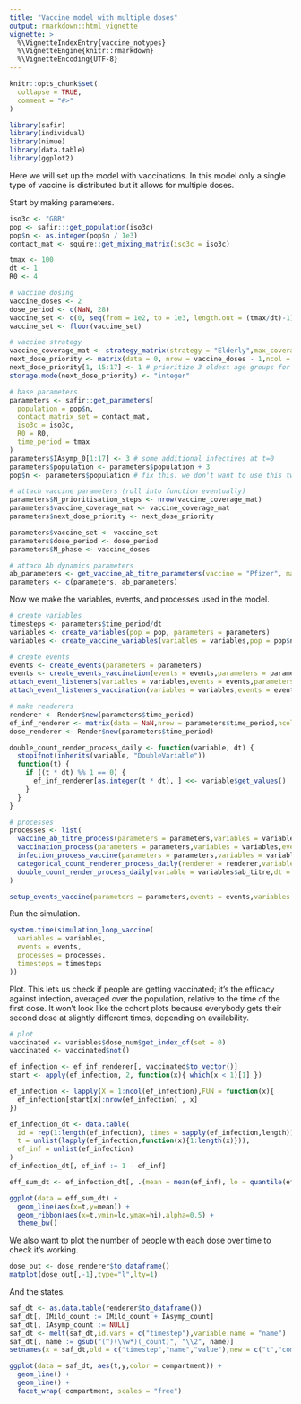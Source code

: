 ```yaml
---
title: "Vaccine model with multiple doses"
output: rmarkdown::html_vignette
vignette: >
  %\VignetteIndexEntry{vaccine_notypes}
  %\VignetteEngine{knitr::rmarkdown}
  %\VignetteEncoding{UTF-8}
---
```


```r
knitr::opts_chunk$set(
  collapse = TRUE,
  comment = "#>"
)
```

```r
library(safir)
library(individual)
library(nimue)
library(data.table)
library(ggplot2)
```

Here we will set up the model with vaccinations. In this model only a single type of vaccine is distributed but it allows for multiple doses.

Start by making parameters.

```r
iso3c <- "GBR"
pop <- safir:::get_population(iso3c)
pop$n <- as.integer(pop$n / 1e3)
contact_mat <- squire::get_mixing_matrix(iso3c = iso3c)

tmax <- 100
dt <- 1
R0 <- 4

# vaccine dosing
vaccine_doses <- 2
dose_period <- c(NaN, 28)
vaccine_set <- c(0, seq(from = 1e2, to = 1e3, length.out = (tmax/dt)-1))
vaccine_set <- floor(vaccine_set)

# vaccine strategy
vaccine_coverage_mat <- strategy_matrix(strategy = "Elderly",max_coverage = 0.2)
next_dose_priority <- matrix(data = 0, nrow = vaccine_doses - 1,ncol = ncol(vaccine_coverage_mat))
next_dose_priority[1, 15:17] <- 1 # prioritize 3 oldest age groups for next dose
storage.mode(next_dose_priority) <- "integer"

# base parameters
parameters <- safir::get_parameters(
  population = pop$n,
  contact_matrix_set = contact_mat,
  iso3c = iso3c,
  R0 = R0,
  time_period = tmax
)
parameters$IAsymp_0[1:17] <- 3 # some additional infectives at t=0
parameters$population <- parameters$population + 3
pop$n <- parameters$population # fix this. we don't want to use this twice.

# attach vaccine parameters (roll into function eventually)
parameters$N_prioritisation_steps <- nrow(vaccine_coverage_mat)
parameters$vaccine_coverage_mat <- vaccine_coverage_mat
parameters$next_dose_priority <- next_dose_priority

parameters$vaccine_set <- vaccine_set
parameters$dose_period <- dose_period
parameters$N_phase <- vaccine_doses

# attach Ab dynamics parameters
ab_parameters <- get_vaccine_ab_titre_parameters(vaccine = "Pfizer", max_dose = vaccine_doses)
parameters <- c(parameters, ab_parameters)
```

Now we make the variables, events, and processes used in the model.

```r
# create variables
timesteps <- parameters$time_period/dt
variables <- create_variables(pop = pop, parameters = parameters)
variables <- create_vaccine_variables(variables = variables,pop = pop$n,max_dose = vaccine_doses)

# create events
events <- create_events(parameters = parameters)
events <- create_events_vaccination(events = events,parameters = parameters)
attach_event_listeners(variables = variables,events = events,parameters = parameters, dt = dt)
attach_event_listeners_vaccination(variables = variables,events = events,parameters = parameters,dt = dt)

# make renderers
renderer <- Render$new(parameters$time_period)
ef_inf_renderer <- matrix(data = NaN,nrow = parameters$time_period,ncol = sum(pop$n))
dose_renderer <- Render$new(parameters$time_period)

double_count_render_process_daily <- function(variable, dt) {
  stopifnot(inherits(variable, "DoubleVariable"))
  function(t) {
    if ((t * dt) %% 1 == 0) {
      ef_inf_renderer[as.integer(t * dt), ] <<- variable$get_values()
    }
  }
}

# processes
processes <- list(
  vaccine_ab_titre_process(parameters = parameters,variables = variables,events = events,dt = dt),
  vaccination_process(parameters = parameters,variables = variables,events = events,dt = dt),
  infection_process_vaccine(parameters = parameters,variables = variables,events = events,dt = dt),
  categorical_count_renderer_process_daily(renderer = renderer,variable = variables$states,categories = variables$states$get_categories(),dt = dt),
  double_count_render_process_daily(variable = variables$ab_titre,dt = dt)
)

setup_events_vaccine(parameters = parameters,events = events,variables = variables,dt = dt)
```

Run the simulation.

```r
system.time(simulation_loop_vaccine(
  variables = variables,
  events = events,
  processes = processes,
  timesteps = timesteps
))
```

Plot. This lets us check if people are getting vaccinated; it's the efficacy against infection, averaged over the population, relative to the time of the first dose. It won't look like the cohort plots because everybody gets their second dose at slightly different times, depending on availability.

```r
# plot
vaccinated <- variables$dose_num$get_index_of(set = 0)
vaccinated <- vaccinated$not()

ef_infection <- ef_inf_renderer[, vaccinated$to_vector()]
start <- apply(ef_infection, 2, function(x){ which(x < 1)[1] })

ef_infection <- lapply(X = 1:ncol(ef_infection),FUN = function(x){
  ef_infection[start[x]:nrow(ef_infection) , x]
})

ef_infection_dt <- data.table(
  id = rep(1:length(ef_infection), times = sapply(ef_infection,length)),
  t = unlist(lapply(ef_infection,function(x){1:length(x)})),
  ef_inf = unlist(ef_infection)
)
ef_infection_dt[, ef_inf := 1 - ef_inf]

eff_sum_dt <- ef_infection_dt[, .(mean = mean(ef_inf), lo = quantile(ef_inf,probs =0.025) , hi = quantile(ef_inf,probs = 0.975)) , by = .(t)]

ggplot(data = eff_sum_dt) +
  geom_line(aes(x=t,y=mean)) +
  geom_ribbon(aes(x=t,ymin=lo,ymax=hi),alpha=0.5) +
  theme_bw()
```

We also want to plot the number of people with each dose over time to check it's working.

```r
dose_out <- dose_renderer$to_dataframe()
matplot(dose_out[,-1],type="l",lty=1)
```

And the states.

```r
saf_dt <- as.data.table(renderer$to_dataframe())
saf_dt[, IMild_count := IMild_count + IAsymp_count]
saf_dt[, IAsymp_count := NULL]
saf_dt <- melt(saf_dt,id.vars = c("timestep"),variable.name = "name")
saf_dt[, name := gsub("(^)(\\w*)(_count)", "\\2", name)]
setnames(x = saf_dt,old = c("timestep","name","value"),new = c("t","compartment","y"))

ggplot(data = saf_dt, aes(t,y,color = compartment)) +
  geom_line() +
  geom_line() +
  facet_wrap(~compartment, scales = "free")
```
